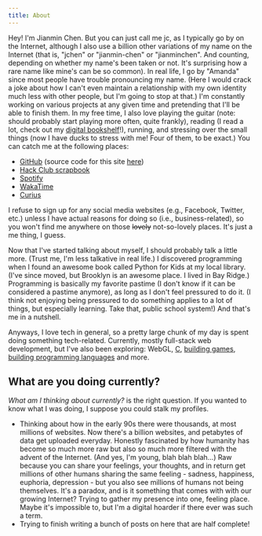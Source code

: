 ```yaml
---
title: About
---
```


Hey! I'm Jianmin Chen. But you can just call me jc, as I typically go by on the Internet, although I also use a billion other variations of my name on the Internet (that is, "jchen" or "jianmin-chen" or "jianminchen". And counting, depending on whether my name's been taken or not. It's surprising how a rare name like mine's can be so common). In real life, I go by "Amanda" since most people have trouble pronouncing my name. (Here I would crack a joke about how I can't even maintain a relationship with my own identity much less with other people, but I'm going to stop at that.) I'm constantly working on various projects at any given time and pretending that I'll be able to finish them. In my free time, I also love playing the guitar (note: should probably start playing more often, quite frankly), reading (I read a lot, check out my [digital bookshelf](https://jianminchen.notion.site/b4d8d4a5c9064c5b893abc6f1211257f?v=49ca680d6a58480583650be8fc25d936)!), running, and stressing over the small things (now I have ducks to stress with me! Four of them, to be exact.) You can catch me at the following places:

- [GitHub](https://github.com/jianmin-chen) (source code for this site [here](https://github.com/jianmin-chen/blog))
- [Hack Club scrapbook](https://scrapbook.hackclub.com/jc)
- [Spotify](https://open.spotify.com/user/0zc4nw6sh8p21yesgcvtow9lx?si=f329b75d7b3d42a4)
- [WakaTime](https://wakatime.com/@jianminchen)
- [Curius](https://curius.app/jianmin-chen)

I refuse to sign up for any social media websites (e.g., Facebook, Twitter, etc.) unless I have actual reasons for doing so (i.e., business-related), so you won't find me anywhere on those ~~lovely~~ not-so-lovely places. It's just a me thing, I guess.

Now that I've started talking about myself, I should probably talk a little more. (Trust me, I'm less talkative in real life.) I discovered programming when I found an awesome book called Python for Kids at my local library. (I've since moved, but Brooklyn is an awesome place. I lived in Bay Ridge.) Programming is basically my favorite pastime (I don't know if it can be considered a pastime anymore), as long as I don't feel pressured to do it. (I think not enjoying being pressured to do something applies to a lot of things, but especially learning. Take that, public school system!) And that's me in a nutshell.

Anyways, I love tech in general, so a pretty large chunk of my day is spent doing something tech-related. Currently, mostly full-stack web development, but I've also been exploring: WebGL, [C](https://github.com/jianmin-chen/marrow), [building games](https://angelhacks.org), [building programming languages](https://github.com/jianmin-chen/arson) and more.

## What are you doing currently?

_What am I thinking about currently?_ is the right question. If you wanted to know what I was doing, I suppose you could stalk my profiles.

- Thinking about how in the early 90s there were thousands, at most millions of websites. Now there's a billion websites, and petabytes of data get uploaded everyday. Honestly fascinated by how humanity has become so much more raw but also so much more filtered with the advent of the Internet. (And yes, I'm young, blah blah blah...) Raw because you can share your feelings, your thoughts, and in return get millions of other humans sharing the same feeling - sadness, happiness, euphoria, depression - but you also see millions of humans not being themselves. It's a paradox, and is it something that comes with with our growing Internet? Trying to gather my presence into one, feeling place. Maybe it's impossible to, but I'm a digital hoarder if there ever was such a term.
- Trying to finish writing a bunch of posts on here that are half complete!
